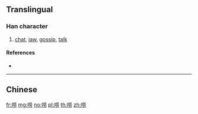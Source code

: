 {{character info/new}}
{{also|嘮}}
==Translingual==

===Han character===
{{Han char|rn=30|rad=口|as=07|sn=10|four=|canj=RTBS|ids=⿰口劳}}

# [[chat]], [[jaw]], [[gossip]], [[talk]]

====References====
* {{Han ref|kx=0193.051|hdz=10626.010|uh=5520|ud=21792}}

----

==Chinese==
{{zh-see|嘮}}

[[fr:唠]]
[[mg:唠]]
[[no:唠]]
[[pl:唠]]
[[th:唠]]
[[zh:唠]]